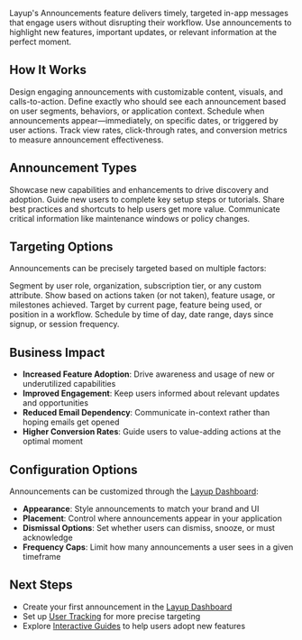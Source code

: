 Layup's Announcements feature delivers timely, targeted in-app messages that engage users without disrupting their workflow. Use announcements to highlight new features, important updates, or relevant information at the perfect moment.

## How It Works

<Steps>
  <Step title="Message Creation">
    Design engaging announcements with customizable content, visuals, and calls-to-action.
  </Step>
  <Step title="Audience Targeting">
    Define exactly who should see each announcement based on user segments, behaviors, or
    application context.
  </Step>
  <Step title="Strategic Timing">
    Schedule when announcements appear—immediately, on specific dates, or triggered by user actions.
  </Step>
  <Step title="Performance Analysis">
    Track view rates, click-through rates, and conversion metrics to measure announcement
    effectiveness.
  </Step>
</Steps>

## Announcement Types

<CardGroup cols={2}>
  <Card title="Feature Updates" icon="star">
    Showcase new capabilities and enhancements to drive discovery and adoption.
  </Card>
  <Card title="Onboarding Prompts" icon="user-plus">
    Guide new users to complete key setup steps or tutorials.
  </Card>
  <Card title="Usage Tips" icon="lightbulb">
    Share best practices and shortcuts to help users get more value.
  </Card>
  <Card title="Important Notices" icon="bell">
    Communicate critical information like maintenance windows or policy changes.
  </Card>
</CardGroup>

## Targeting Options

Announcements can be precisely targeted based on multiple factors:

<AccordionGroup>
  <Accordion title="User Attributes">
    Segment by user role, organization, subscription tier, or any custom attribute.
  </Accordion>
  <Accordion title="Behavioral Triggers">
    Show based on actions taken (or not taken), feature usage, or milestones achieved.
  </Accordion>
  <Accordion title="Application Context">
    Target by current page, feature being used, or position in a workflow.
  </Accordion>
  <Accordion title="Temporal Factors">
    Schedule by time of day, date range, days since signup, or session frequency.
  </Accordion>
</AccordionGroup>

## Business Impact

- **Increased Feature Adoption**: Drive awareness and usage of new or underutilized capabilities
- **Improved Engagement**: Keep users informed about relevant updates and opportunities
- **Reduced Email Dependency**: Communicate in-context rather than hoping emails get opened
- **Higher Conversion Rates**: Guide users to value-adding actions at the optimal moment

## Configuration Options

Announcements can be customized through the [Layup Dashboard](https://app.layuplabs.ai/announcements):

- **Appearance**: Style announcements to match your brand and UI
- **Placement**: Control where announcements appear in your application
- **Dismissal Options**: Set whether users can dismiss, snooze, or must acknowledge
- **Frequency Caps**: Limit how many announcements a user sees in a given timeframe

## Next Steps

- Create your first announcement in the [Layup Dashboard](https://app.layuplabs.ai/announcements)
- Set up [User Tracking](/user-tracking/overview) for more precise targeting
- Explore [Interactive Guides](/ai/interactive-guides) to help users adopt new features
